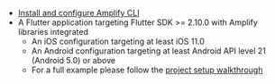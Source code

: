 * [Install and configure Amplify CLI](https://docs.amplify.aws/cli/start/install)
* A Flutter application targeting Flutter SDK >= 2.10.0 with Amplify libraries integrated
  * An iOS configuration targeting at least iOS 11.0
  * An Android configuration targeting at least Android API level 21 (Android 5.0) or above
  * For a full example please follow the [project setup walkthrough](/lib-v1/project-setup/create-application)
